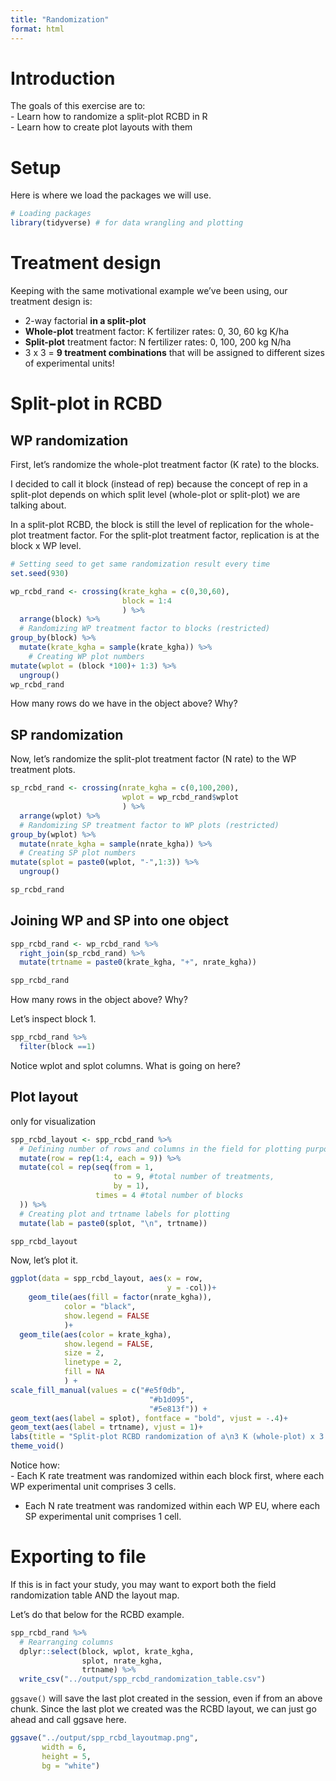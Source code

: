 ```yaml
---
title: "Randomization"
format: html
---
```


# Introduction  
The goals of this exercise are to:  
- Learn how to randomize a split-plot RCBD in R  
- Learn how to create plot layouts with them  

# Setup  
Here is where we load the packages we will use.  
```r
# Loading packages
library(tidyverse) # for data wrangling and plotting
```

# Treatment design  
Keeping with the same motivational example we've been using, our treatment design is:  

-   2-way factorial **in a split-plot**  
-   **Whole-plot** treatment factor: K fertilizer rates: 0, 30, 60 kg K/ha\
-   **Split-plot** treatment factor: N fertilizer rates: 0, 100, 200 kg N/ha\
-   3 x 3 = **9 treatment combinations** that will be assigned to different sizes of experimental units!  

# Split-plot in RCBD  
## WP randomization  
First, let's randomize the whole-plot treatment factor (K rate) to the blocks.  

I decided to call it block (instead of rep) because the concept of rep in a split-plot depends on which split level (whole-plot or split-plot) we are talking about.  

In a split-plot RCBD, the block is still the level of replication for the whole-plot treatment factor. For the split-plot treatment factor, replication is at the block x WP level.  

```r
# Setting seed to get same randomization result every time
set.seed(930) 

wp_rcbd_rand <- crossing(krate_kgha = c(0,30,60),
                         block = 1:4
                         ) %>% 
  arrange(block) %>% 
  # Randomizing WP treatment factor to blocks (restricted) 
group_by(block) %>% 
  mutate(krate_kgha = sample(krate_kgha)) %>% 
    # Creating WP plot numbers 
mutate(wplot = (block *100)+ 1:3) %>% 
  ungroup()
wp_rcbd_rand
```

How many rows do we have in the object above? Why?  

## SP randomization  
Now, let's randomize the split-plot treatment factor (N rate) to the WP treatment plots.  
```r
sp_rcbd_rand <- crossing(nrate_kgha = c(0,100,200),
                         wplot = wp_rcbd_rand$wplot
                         ) %>% 
  arrange(wplot) %>% 
  # Randomizing SP treatment factor to WP plots (restricted)
group_by(wplot) %>% 
  mutate(nrate_kgha = sample(nrate_kgha)) %>% 
  # Creating SP plot numbers 
mutate(splot = paste0(wplot, "-",1:3)) %>% 
  ungroup()

sp_rcbd_rand
```

## Joining WP and SP into one object
```r
spp_rcbd_rand <- wp_rcbd_rand %>% 
  right_join(sp_rcbd_rand) %>% 
  mutate(trtname = paste0(krate_kgha, "+", nrate_kgha))

spp_rcbd_rand
```

How many rows in the object above? Why?

Let's inspect block 1.  
```r
spp_rcbd_rand %>% 
  filter(block ==1)
```

Notice wplot and splot columns. What is going on here?  

## Plot layout  
only for visualization 
```r
spp_rcbd_layout <- spp_rcbd_rand %>%
  # Defining number of rows and columns in the field for plotting purposes
  mutate(row = rep(1:4, each = 9)) %>%
  mutate(col = rep(seq(from = 1, 
                       to = 9, #total number of treatments, 
                       by = 1), 
                   times = 4 #total number of blocks
  )) %>%
  # Creating plot and trtname labels for plotting
  mutate(lab = paste0(splot, "\n", trtname))

spp_rcbd_layout
```

Now, let's plot it.
```r
ggplot(data = spp_rcbd_layout, aes(x = row, 
                                   y = -col))+
    geom_tile(aes(fill = factor(nrate_kgha)),
            color = "black",
            show.legend = FALSE
            )+
  geom_tile(aes(color = krate_kgha),
            show.legend = FALSE,
            size = 2,
            linetype = 2,
            fill = NA
            ) +
scale_fill_manual(values = c("#e5f0db",
                               "#b1d095",
                               "#5e813f")) +
geom_text(aes(label = splot), fontface = "bold", vjust = -.4)+
geom_text(aes(label = trtname), vjust = 1)+
labs(title = "Split-plot RCBD randomization of a\n3 K (whole-plot) x 3 N (split-plot) treatment design") +
theme_void()

```

Notice how:  
  - Each K rate treatment was randomized within each block first, where each WP experimental unit comprises 3 cells. 
  
  - Each N rate treatment was randomized within each WP EU, where each SP experimental unit comprises 1 cell.  

# Exporting to file  
If this is in fact your study, you may want to export both the field randomization table AND the layout map.  

Let's do that below for the RCBD example.  

```r
spp_rcbd_rand %>%
  # Rearranging columns  
  dplyr::select(block, wplot, krate_kgha, 
                splot, nrate_kgha,
                trtname) %>%
  write_csv("../output/spp_rcbd_randomization_table.csv")


```

`ggsave()` will save the last plot created in the session, even if from an above chunk. Since the last plot we created was the RCBD layout, we can just go ahead and call ggsave here.  

```r
ggsave("../output/spp_rcbd_layoutmap.png",
       width = 6,
       height = 5,
       bg = "white")
```


